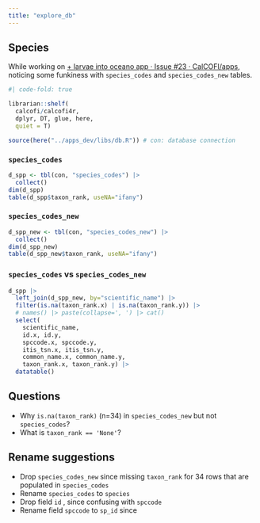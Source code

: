 ```yaml
---
title: "explore_db"
---
```


## Species

While working on [+ larvae into oceano app · Issue #23 · CalCOFI/apps](https://github.com/CalCOFI/apps/issues/23), noticing some funkiness with `species_codes` and `species_codes_new` tables.

```r
#| code-fold: true

librarian::shelf(
  calcofi/calcofi4r,
  dplyr, DT, glue, here, 
  quiet = T)

source(here("../apps_dev/libs/db.R")) # con: database connection 
```

### `species_codes`

```r
d_spp <- tbl(con, "species_codes") |> 
  collect()
dim(d_spp)
table(d_spp$taxon_rank, useNA="ifany")
```

### `species_codes_new`

```r
d_spp_new <- tbl(con, "species_codes_new") |> 
  collect()
dim(d_spp_new)
table(d_spp_new$taxon_rank, useNA="ifany")
```

### `species_codes` vs `species_codes_new`

```r
d_spp |> 
  left_join(d_spp_new, by="scientific_name") |>
  filter(is.na(taxon_rank.x) | is.na(taxon_rank.y)) |> 
  # names() |> paste(collapse=', ') |> cat()
  select(
    scientific_name, 
    id.x, id.y, 
    spccode.x, spccode.y, 
    itis_tsn.x, itis_tsn.y, 
    common_name.x, common_name.y,
    taxon_rank.x, taxon_rank.y) |> 
  datatable()
```

## Questions

- Why `is.na(taxon_rank)` (n=34) in `species_codes_new` but not `species_codes`?
- What is `taxon_rank == 'None'`?

## Rename suggestions

- Drop `species_codes_new` since missing `taxon_rank` for 34 rows that are populated in `species_codes`
- Rename `species_codes` to `species`
- Drop field `id` <int>, since confusing with `spccode` <int>
- Rename field `spccode` to `sp_id` since <int>


